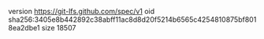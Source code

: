 version https://git-lfs.github.com/spec/v1
oid sha256:3405e8b442892c38abff11ac8d8d20f5214b6565c4254810875bf8018ea2dbe1
size 18507
